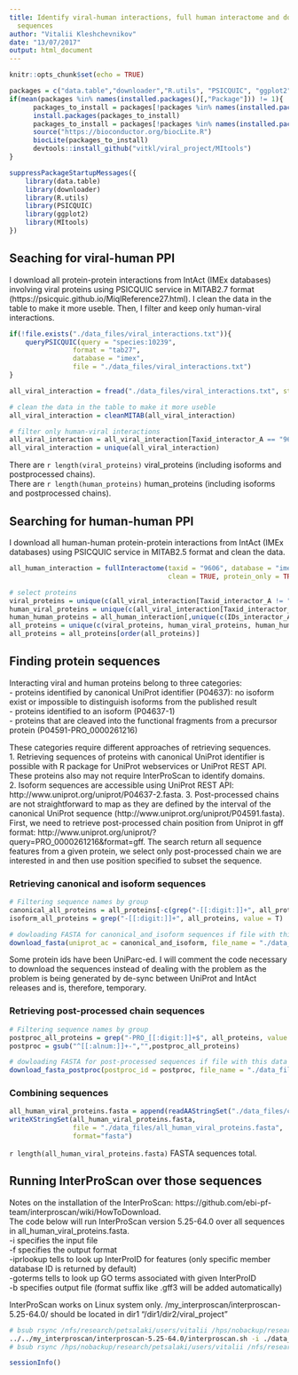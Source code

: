 ```yaml
---
title: Identify viral-human interactions, full human interactome and download protein
  sequences
author: "Vitalii Kleshchevnikov"
date: "13/07/2017"
output: html_document
---
```


```r
knitr::opts_chunk$set(echo = TRUE)

packages = c("data.table","downloader","R.utils", "PSICQUIC", "ggplot2", "MItools")
if(mean(packages %in% names(installed.packages()[,"Package"])) != 1){
      packages_to_install = packages[!packages %in% names(installed.packages()[,"Package"])]
      install.packages(packages_to_install)
      packages_to_install = packages[!packages %in% names(installed.packages()[,"Package"])]
      source("https://bioconductor.org/biocLite.R")
      biocLite(packages_to_install)
      devtools::install_github("vitkl/viral_project/MItools")
}

suppressPackageStartupMessages({
    library(data.table)
    library(downloader)
    library(R.utils)
    library(PSICQUIC)
    library(ggplot2)
    library(MItools)
})
```

## Seaching for viral-human PPI  

I download all protein-protein interactions from IntAct (IMEx databases) involving viral proteins using PSICQUIC service in MITAB2.7 format (https://psicquic.github.io/MiqlReference27.html). I clean the data in the table to make it more useble. Then, I filter and keep only human-viral interactions.

```r
if(!file.exists("./data_files/viral_interactions.txt")){
    queryPSICQUIC(query = "species:10239",
                format = "tab27",
                database = "imex",
                file = "./data_files/viral_interactions.txt")
}

all_viral_interaction = fread("./data_files/viral_interactions.txt", stringsAsFactors = F)

# clean the data in the table to make it more useble
all_viral_interaction = cleanMITAB(all_viral_interaction)

# filter only human-viral interactions
all_viral_interaction = all_viral_interaction[Taxid_interactor_A == "9606" | Taxid_interactor_B == "9606",]
all_viral_interaction = unique(all_viral_interaction)
```

There are `r length(viral_proteins)` viral_proteins (including isoforms and postprocessed chains).  
There are `r length(human_proteins)` human_proteins (including isoforms and postprocessed chains).  

## Searching for human-human PPI

I download all human-human protein-protein interactions from IntAct (IMEx databases) using PSICQUIC service in MITAB2.5 format and clean the data.

```r
all_human_interaction = fullInteractome(taxid = "9606", database = "imex", format = "tab25",
                                        clean = TRUE, protein_only = TRUE, directory = "./data_files/")

# select proteins
viral_proteins = unique(c(all_viral_interaction[Taxid_interactor_A != "9606", IDs_interactor_A], all_viral_interaction[Taxid_interactor_B != "9606", IDs_interactor_B]))
human_viral_proteins = unique(c(all_viral_interaction[Taxid_interactor_A == "9606", IDs_interactor_A], all_viral_interaction[Taxid_interactor_B == "9606", IDs_interactor_B]))
human_human_proteins = all_human_interaction[,unique(c(IDs_interactor_A,IDs_interactor_B))]
all_proteins = unique(c(viral_proteins, human_viral_proteins, human_human_proteins))
all_proteins = all_proteins[order(all_proteins)]
```

## Finding protein sequences

Interacting viral and human proteins belong to three categories:  
- proteins identified by canonical UniProt identifier (P04637): no isoform exist or impossible to distinguish isoforms from the published result  
- proteins identified to an isoform (P04637-1)  
- proteins that are cleaved into the functional fragments from a precursor protein (P04591-PRO_0000261216)  

These categories require different approaches of retrieving sequences.   
1. Retrieving sequences of proteins with canonical UniProt identifier is possible with R package for UniProt webservices or UniProt REST API. These proteins also may not require InterProScan to identify domains.  
2. Isoform sequences are accessible using UniProt REST API: http://www.uniprot.org/uniprot/P04637-2.fasta.
3. Post-processed chains are not straightforward to map as they are defined by the interval of the canonical UniProt sequence (http://www.uniprot.org/uniprot/P04591.fasta). First, we need to retrieve post-processed chain position from Uniprot in gff format: http://www.uniprot.org/uniprot/?query=PRO_0000261216&format=gff. The search return all sequence features from a given protein, we select only post-processed chain we are interested in and then use position specified to subset the sequence.

### Retrieving canonical and isoform sequences

```r
# Filtering sequence names by group
canonical_all_proteins = all_proteins[-c(grep("-[[:digit:]]+", all_proteins, value = F),grep("-PRO_[[:digit:]]+$", all_proteins, value = F))]
isoform_all_proteins = grep("-[[:digit:]]+", all_proteins, value = T)

# dowloading FASTA for canonical_and_isoform sequences if file with this data doesn't exist or doesn't contain all sequences
download_fasta(uniprot_ac = canonical_and_isoform, file_name = "./data_files/canonical_and_isoform.fasta")
```

Some protein ids have been UniParc-ed. I will comment the code necessary to download the sequences instead of dealing with the problem as the problem is being generated by de-sync between UniProt and IntAct releases and is, therefore, temporary.  

### Retrieving post-processed chain sequences

```r
# Filtering sequence names by group
postproc_all_proteins = grep("-PRO_[[:digit:]]+$", all_proteins, value = T)
postproc = gsub("^[[:alnum:]]+-","",postproc_all_proteins)

# dowloading FASTA for post-processed sequences if file with this data doesn't exist or doesn't contain all sequences
download_fasta_postproc(postproc_id = postproc, file_name = "./data_files/postproc.fasta")
```

### Combining sequences

```r
all_human_viral_proteins.fasta = append(readAAStringSet("./data_files/canonical_and_isoform.fasta"), readAAStringSet("./data_files/postproc.fasta"))
writeXStringSet(all_human_viral_proteins.fasta,
                file = "./data_files/all_human_viral_proteins.fasta",
                format="fasta")
```

`r length(all_human_viral_proteins.fasta)` FASTA sequences total.

## Running InterProScan over those sequences

Notes on the installation of the InterProScan: https://github.com/ebi-pf-team/interproscan/wiki/HowToDownload.  
The code below will run InterProScan version 5.25-64.0 over all sequences in all_human_viral_proteins.fasta.   
-i specifies the input file  
-f specifies the output format  
-iprlookup tells to look up InterProID for features (only specific member database ID is returned by default)  
-goterms tells to look up GO terms associated with given InterProID  
-b specifies output file (format suffix like .gff3 will be added automatically)  

InterProScan works on Linux system only. /my_interproscan/interproscan-5.25-64.0/ should be located in dir1 "/dir1/dir2/viral_project"   

```bash
# bsub rsync /nfs/research/petsalaki/users/vitalii /hps/nobackup/research/petsalaki/users/ -r -av --delete
../../my_interproscan/interproscan-5.25-64.0/interproscan.sh -i ./data_files/all_human_viral_proteins.fasta -f gff3 -iprlookup -goterms -b ./processed_data_files/all_human_viral_protein_domains
# bsub rsync /hps/nobackup/research/petsalaki/users/vitalii /nfs/research/petsalaki/users/ -r -av
```

```r
sessionInfo()
```